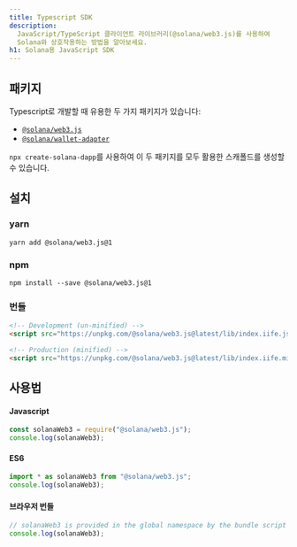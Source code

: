 ```yaml
---
title: Typescript SDK
description:
  JavaScript/TypeScript 클라이언트 라이브러리(@solana/web3.js)를 사용하여
  Solana와 상호작용하는 방법을 알아보세요.
h1: Solana용 JavaScript SDK
---
```


## 패키지

Typescript로 개발할 때 유용한 두 가지 패키지가 있습니다:

- [`@solana/web3.js`](https://www.npmjs.com/package/@solana/web3.js)
- [`@solana/wallet-adapter`](https://github.com/anza-xyz/wallet-adapter)

`npx create-solana-dapp`를 사용하여 이 두 패키지를 모두 활용한 스캐폴드를 생성할
수 있습니다.

## 설치

### yarn

```shell title="Terminal"
yarn add @solana/web3.js@1
```

### npm

```shell title="Terminal"
npm install --save @solana/web3.js@1
```

### 번들

```html title="index.html"
<!-- Development (un-minified) -->
<script src="https://unpkg.com/@solana/web3.js@latest/lib/index.iife.js"></script>

<!-- Production (minified) -->
<script src="https://unpkg.com/@solana/web3.js@latest/lib/index.iife.min.js"></script>
```

## 사용법

#### Javascript

```javascript
const solanaWeb3 = require("@solana/web3.js");
console.log(solanaWeb3);
```

#### ES6

```javascript
import * as solanaWeb3 from "@solana/web3.js";
console.log(solanaWeb3);
```

#### 브라우저 번들

```javascript
// solanaWeb3 is provided in the global namespace by the bundle script
console.log(solanaWeb3);
```
